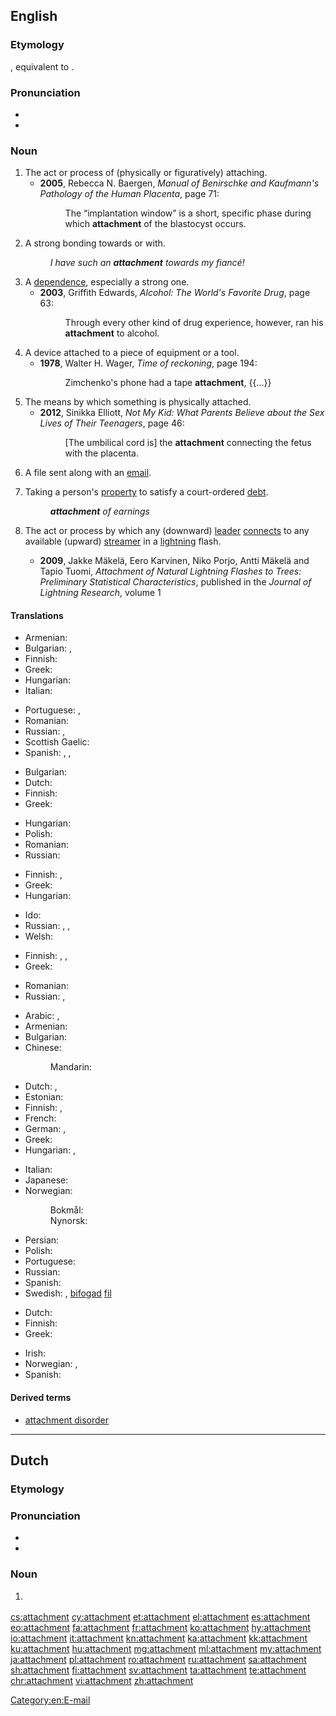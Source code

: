 ==English==
{{slim-wikipedia|dab=attachment}}

===Etymology===
{{borrowing|fr|attachement|lang=en}}, equivalent to {{suffix|attach|ment|lang=en}}.

===Pronunciation===
* {{IPA|/əˈtætʃmənt/|lang=en}}
* {{audio|en-us-attachment.ogg|Audio (US)|lang=en}}

===Noun===
{{en-noun|~}}

# The act or process of (physically or figuratively) attaching.
#* '''2005''', Rebecca N. Baergen, ''Manual of Benirschke and Kaufmann's Pathology of the Human Placenta'', page 71:
#*: The “implantation window” is a short, specific phase during which '''attachment''' of the blastocyst occurs.
# A strong bonding towards or with.
#: ''I have such an '''attachment''' towards my fiancé!''
# A [[dependence]], especially a strong one.
#* '''2003''', Griffith Edwards, ''Alcohol: The World's Favorite Drug'', page 63:
#*: Through every other kind of drug experience, however, ran his '''attachment''' to alcohol.
# A device attached to a piece of equipment or a tool.
#* '''1978''', Walter H. Wager, ''Time of reckoning'', page 194:
#*: Zimchenko's phone had a tape '''attachment''', {{...}}
# The means by which something is physically attached.
#* '''2012''', Sinikka Elliott, ''Not My Kid: What Parents Believe about the Sex Lives of Their Teenagers'', page 46:
#*: [The umbilical cord is] the '''attachment''' connecting the fetus with the placenta.
# {{context|computing|lang=en}} A file sent along with an [[email]].
# {{context|legal|lang=en}} Taking a person's [[property]] to satisfy a court-ordered [[debt]].
#: '''''attachment''' of earnings''
# {{context|meteorology|lang=en}} The act or process by which any (downward) [[leader]] [[connect]]s to any available (upward) [[streamer]] in a [[lightning]] flash.
#* '''2009''', Jakke Mäkelä, Eero Karvinen, Niko Porjo, Antti Mäkelä and Tapio Tuomi, ''Attachment of Natural Lightning Flashes to Trees: Preliminary Statistical Characteristics'', published in the ''Journal of Lightning Research'', volume 1

====Translations====
{{trans-top|strong bonding towards or with}}
* Armenian: {{t+|hy|կապվածություն|sc=Armn}}
* Bulgarian: {{t+|bg|вярност}}, {{t+|bg|привързаност}}
* Finnish: {{t+|fi|kiintymys}}
* Greek: {{t+|el|αφοσίωση|f|sc=Grek}}
* Hungarian: {{t+|hu|ragaszkodás}}
* Italian: {{t+|it|legame|m}}
{{trans-mid}}
* Portuguese: {{t+|pt|apego|m}}, {{t+|pt|afeição|f}}
* Romanian: {{t+|ro|atașament|n}}
* Russian: {{t+|ru|привя́занность|f}}, {{t+|ru|ве́рность|f}}
* Scottish Gaelic: {{t|gd|tlachd|f}}
* Spanish: {{t+|es|apego|m}}, {{t+|es|cariño}}, {{t+|es|afición|f}}
{{trans-bottom}}

{{trans-top|dependence, especially a strong one}}
* Bulgarian: {{t+check|bg|преданост}}
* Dutch: {{t|nl|gehechtheid|f}}
* Finnish: {{t+|fi|riippuvuus}}
* Greek: {{t+|el|εξάρτηση|f|sc=Grek}}
{{trans-mid}}
* Hungarian: {{t+|hu|ragaszkodás}}
* Polish: {{t+|pl|przywiązanie|n}}
* Romanian: {{t+|ro|atașament|n}}
* Russian: {{t+|ru|пре́данность|f}}
{{trans-bottom}}

{{trans-top|device attached to a piece of equipment or a tool}}
* Finnish: {{t+|fi|lisälaite}}, {{t+|fi|lisävaruste}}
* Greek: {{t+|el|εξάρτημα|n|sc=Grek}}
* Hungarian: {{t+|hu|tartozék}}
{{trans-mid}}
* Ido: {{t+|io|atachuro}}
* Russian: {{t+|ru|приста́вка|f}}, {{t+|ru|крепле́ние|n}}, {{t+|ru|приспособле́ние|n}}
* Welsh: {{t+|cy|ychwanegiad|m}}
{{trans-bottom}}

{{trans-top|process or means by which something is physically attached}}
* Finnish: {{t+|fi|kiinnitys}}, {{t|fi|kiinnike}}, {{t|fi|kiinnekohta}}
* Greek: {{t+|el|προσάρτηση|f|sc=Grek}}
{{trans-mid}}
* Romanian: {{t+|ro|atașare|f}}
* Russian: {{t+|ru|присоедине́ние|n}}, {{t+|ru|прикрепле́ние|n}}
{{trans-bottom}}

{{trans-top|file sent along with an email}}
* Arabic: {{t|ar|إِلْحَاق|m}}, {{t|ar|مُلْحَق|m}}
* Armenian: {{t+|hy|կցորդ|sc=Armn}}
* Bulgarian: {{t+|bg|приложе́ние|n|sc=Cyrl}}
* Chinese:
*: Mandarin: {{t+|cmn|附件|tr=fùjiàn|sc=Hani}}
* Dutch: {{t+|nl|bijlage|f}}, {{t|nl|attachment|n}}
* Estonian: {{t|et|kaasatud fail}}
* Finnish: {{t+|fi|liitetiedosto}}, {{t+|fi|liite}}
* French: {{t+|fr|pièce jointe}}
* German: {{t+|de|Anlage|f}}, {{t+|de|Anhang|m}}
* Greek: {{t+|el|επισύναψη|f|sc=Grek}}
* Hungarian: {{t+|hu|melléklet}}, {{t+|hu|csatolmány}}
{{trans-mid}}
* Italian: {{t+|it|allegato|m}}
* Japanese: {{t|ja|添付ファイル|tr=tenpu-fairu|sc=Jpan}}
* Norwegian:
*: Bokmål: {{t+|nb|vedlegg|n}}
*: Nynorsk: {{t|nn|vedlegg|n}}
* Persian: {{t+|fa|ضمیمه|tr=zamime|sc=fa-Arab}}
* Polish: {{t+|pl|załącznik|m}}
* Portuguese: {{t+|pt|anexo|m}}
* Russian: {{t+|ru|вложе́ние|n}}
* Spanish: {{t|es|archivo adjunto}}
* Swedish: {{t+|sv|bilaga|c}}, [[bifoga#Swedish|bifogad]] [[fil#Swedish|fil]]
{{trans-bottom}}

{{trans-top|legal: taking a person's property to satisfy a debt}}
* Dutch: {{t|nl|beslaglegging|f}}
* Finnish: {{t+|fi|ulosotto}}
* Greek: {{t+|el|κατάσχεση|f|sc=Grek}}
{{trans-mid}}
* Irish: {{t|ga|astú|m}}
* Norwegian: {{t|no|utlegg|n}}, {{t|no|ta utlegg i}}
* Spanish: {{t+|es|ejecución|f}}
{{trans-bottom}}

====Derived terms====
* [[attachment disorder]]

[[Category:en:E-mail]]

----

==Dutch==

===Etymology===
{{borrowing|en|attachment|lang=nl}}

===Pronunciation===
* {{IPA|/ɛˈtɛtʃmənt/|/ɑˈtɛtʃmənt/|lang=nl}}
* {{hyphenation|at|tach|ment|lang=nl}}

===Noun===
{{nl-noun|m|g2=n|-s|-}}

# {{l|en|attachment}} {{gloss|to an email}}

[[cs:attachment]]
[[cy:attachment]]
[[et:attachment]]
[[el:attachment]]
[[es:attachment]]
[[eo:attachment]]
[[fa:attachment]]
[[fr:attachment]]
[[ko:attachment]]
[[hy:attachment]]
[[io:attachment]]
[[it:attachment]]
[[kn:attachment]]
[[ka:attachment]]
[[kk:attachment]]
[[ku:attachment]]
[[hu:attachment]]
[[mg:attachment]]
[[ml:attachment]]
[[my:attachment]]
[[ja:attachment]]
[[pl:attachment]]
[[ro:attachment]]
[[ru:attachment]]
[[sa:attachment]]
[[sh:attachment]]
[[fi:attachment]]
[[sv:attachment]]
[[ta:attachment]]
[[te:attachment]]
[[chr:attachment]]
[[vi:attachment]]
[[zh:attachment]]